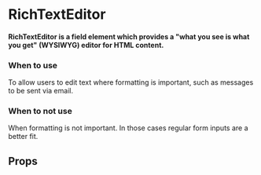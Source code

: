 
# RichTextEditor

<h4>
  RichTextEditor is a field element which provides a "what you see is what you get" (WYSIWYG) editor for HTML content.
</h4>

<Canvas of={ComponentStories.Default} />

### When to use 
To allow users to edit text where formatting is important, such as messages to be sent via email.

### When to not use
When formatting is not important. In those cases regular form inputs are a better fit.

## Props

<ArgTypes of={RichTextEditor} />

